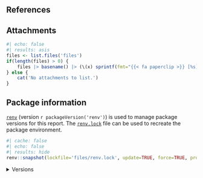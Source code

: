 ## References {.appendix}

::: {#refs}
:::

## Attachments {.appendix}

```r
#| echo: false
#| results: asis
files <- list.files('files')
if(length(files) > 0) {
	files |> basename() |> (\(x) sprintf(fmt="{{< fa paperclip >}} [%s](files/%s)", x, x))() |> cat(sep="\n")
} else {
	cat('No attachments to list.')
}
```

## Package information {.appendix}

[`renv`](https://github.com/rstudio/renv) (version `r packageVersion('renv')`) is used to manage package versions for this report. The <a href="files/renv.lock" target="_blank">`renv.lock`</a> file can be used to recreate the package environment.

```r
#| cache: false
#| echo: false
#| results: hide
renv::snapshot(lockfile='files/renv.lock', update=TRUE, force=TRUE, prompt=FALSE)
```

<details><summary>Versions</summary>

```r
#| echo: false
sessioninfo::session_info()
```

</details>
